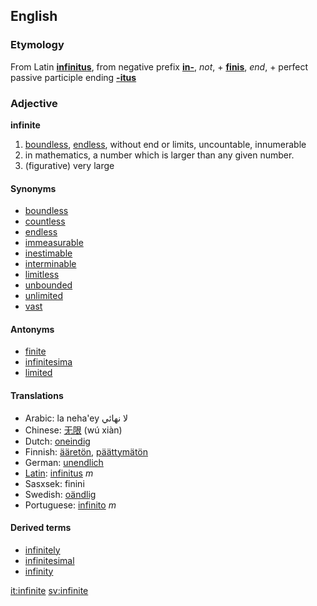 ==English==

===Etymology===
From Latin '''[[infinitus]]''', from negative prefix '''[[in-]]''', ''not'', + '''[[finis]]''', ''end'', + perfect passive participle ending '''[[-itus]]'''

===Adjective===
'''infinite'''
# [[boundless]], [[endless]], without end or limits, uncountable, innumerable
# in mathematics, a number which is larger than any given number.
# (figurative) very large

====Synonyms====
* [[boundless]]
* [[countless]]
* [[endless]]
* [[immeasurable]]
* [[inestimable]]
* [[interminable]]
* [[limitless]]
* [[unbounded]]
* [[unlimited]]
* [[vast]]

====Antonyms====
* [[finite]]
* [[infinitesima]]
* [[limited]]

====Translations====
*Arabic: la neha'ey لا نهائي
*Chinese: [[无限]] (wú xiàn)
*Dutch: [[oneindig]]
*Finnish: [[ääretön]], [[päättymätön]]
*German: [[unendlich]]
*[[Latin]]: [[infinitus]] ''m''
*Sasxsek: finini
*Swedish: [[oändlig]]
*Portuguese: [[infinito]] ''m''

====Derived terms====
*[[infinitely]]
*[[infinitesimal]]
*[[infinity]]

[[it:infinite]]
[[sv:infinite]]